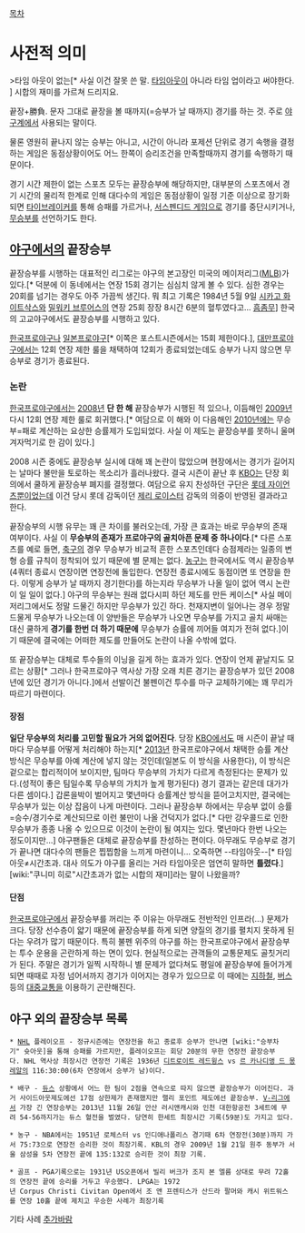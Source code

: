[[목차]]
= 사전적 의미 =
>타임 아웃이 없는[* 사실 이건 잘못 쓴 말. [[타임아웃]]이 아니라 타임 업이라고 써야한다. ] 시합의 재미를 가르쳐 드리지요.

끝장+勝負. 문자 그대로 끝장을 볼 때까지(=승부가 날 때까지) 경기를 하는 것. 주로 [[야구]]계에서 사용되는 말이다.

물론 영원히 끝나지 않는 승부는 아니고, 시간이 아니라 포제션 단위로 경기 속행을 결정하는 게임은 동점상황이어도 어느 한쪽이 승리조건을 만족할때까지 경기를 속행하기 때문이다.

경기 시간 제한이 없는 스포츠 모두는 끝장승부에 해당하지만, 대부분의 스포츠에서 경기 시간의 물리적 한계로 인해 대다수의 게임은 동점상황이 일정 기준 이상으로 장기화되면 [[타이브레이커]]를 통해 승패를 가르거나, [[서스펜디드 게임]]으로 경기를 중단시키거나, [[무승부]]를 선언하기도 한다.

== [[야구]]에서의 끝장승부 ==
끝장승부를 시행하는 대표적인 리그로는 야구의 본고장인 미국의 메이저리그([[MLB]])가 있다.[* 덕분에 이 동네에서는 연장 15회 경기는 심심치 않게 볼 수 있다. 심한 경우는 20회를 넘기는 경우도 아주 가끔씩 생긴다. 뭐 최고 기록은 1984년 5월 9일 [[시카고 화이트삭스]]와 [[밀워키 브루어스]]의 연장 25회 장장 8시간 6분의 혈투였다고... [[흠좀무]]] 한국의 고교야구에서도 끝장승부를 시행하고 있다.

[[한국프로야구]]나 [[일본프로야구]][* 이쪽은 포스트시즌에서는 15회 제한이다.], [[대만프로야구]]에서는 12회 연장 제한 룰을 채택하여 12회가 종료되었는데도 승부가 나지 않으면 무승부로 경기가 종료된다.
=== 논란 ===
[[한국프로야구]]에서는 [[2008년]] '''단 한 해''' 끝장승부가 시행된 적 있으나, 이듬해인 [[2009년]] 다시 12회 연장 제한 룰로 회귀했다.[* 여담으로 이 해와 이 다음해인 [[2010년]]에는 무승부=패로 계산하는 요상한 승률제가 도입되었다. 사실 이 제도는 끝장승부를 못하니 울며 겨자먹기로 한 감이 있다.]

2008 시즌 중에도 끝장승부 실시에 대해 꽤 논란이 많았으며 현장에서는 경기가 길어지는 날마다 불만을 토로하는 목소리가 흘러나왔다. 결국 시즌이 끝난 후 [[KBO]]는 단장 회의에서 쿨하게 끝장승부 폐지를 결정했다. 여담으로 유지 찬성하던 구단은 [[롯데 자이언츠]]뿐이었는데 이건 당시 롯데 감독이던 [[제리 로이스터]] 감독의 의중이 반영된 결과라고 한다. 

끝장승부의 시행 유무는 꽤 큰 차이를 불러오는데, 가장 큰 효과는 바로 무승부의 존재 여부이다. 사실 이 '''무승부의 존재가 프로야구의 골치아픈 문제 중 하나이다'''.[* 다른 스포츠를 예로 들면, [[축구]]의 경우 무승부가 비교적 흔한 스포츠인데다 승점제라는 일종의 변형 승률 규칙이 정착되어 있기 때문에 별 문제는 없다. [[농구]]는 한국에서도 역시 끝장승부(4쿼터 종료시 연장이면 연장전에 돌입한다. 연장전 종료시에도 동점이면 또 연장을 한다. 이렇게 승부가 날 때까지 경기한다)를 하는지라 무승부가 나올 일이 없어 역시 논란이 일 일이 없다.] 야구의 무승부는 원래 없다시피 하던 제도를 만든 케이스[* 사실 메이저리그에서도 정말 드물긴 하지만 무승부가 있긴 하다. 천재지변이 일어나는 경우 정말 드물게 무승부가 나오는데 이 양반들은 무승부가 나오면 무승부를 가지고 골치 싸매는 대신 쿨하게 '''경기를 한번 더 하기 때문에''' 무승부가 승률에 끼어들 여지가 전혀 없다.]이기 때문에 결국에는 어떠한 제도를 만들어도 논란이 나올 수밖에 없다.

또 끝장승부는 대체로 투수들의 이닝을 길게 하는 효과가 있다. 연장이 언제 끝날지도 모르는 상황[* 그러나 한국프로야구 역사상 가장 오래 치른 경기는 끝장승부가 있던 2008년에 있던 경기가 아니다.]에서 선발이건 불펜이건 투수를 마구 교체하기에는 꽤 무리가 따르기 마련이다.

==== 장점 ====
'''일단 무승부의 처리를 고민할 필요가 거의 없어진다'''. 당장 [[KBO]]에서도 매 시즌이 끝날 때마다 무승부를 어떻게 처리해야 하는지[* [[2013년]] 한국프로야구에서 채택한 승률 계산 방식은 무승부를 아예 계산에 넣지 않는 것인데(일본도 이 방식을 사용한다), 이 방식은 겉으로는 합리적이어 보이지만, 팀마다 무승부의 가치가 다르게 측정된다는 문제가 있다.(성적이 좋은 팀일수록 무승부의 가치가 높게 평가된다) 경기 결과는 같은데 대가가 다른 셈이다.] 갑론을박이 벌어지고 몇년마다 승률계산 방식을 뜯어고치지만, 결국에는 무승부가 있는 이상 잡음이 나게 마련이다. 그러나 끝장승부 하에서는 무승부 없이 승률=승수/경기수로 계산되므로 이런 불만이 나올 건덕지가 없다.[* 다만 강우콜드로 인한 무승부가 종종 나올 수 있으므로 이것이 논란이 될 여지는 있다. 몇년마다 한번 나오는 정도이지만...] 
야구팬들은 대체로 끝장승부를 찬성하는 편이다. 아무래도 무승부로 경기가 끝나면 대다수의 팬들은 찝찝함을 느끼게 마련이니... 오죽하면 --타임아웃--[* 타임아웃≠시간초과. 대사 의도가 야구를 올리는 거라 타임아웃은 엄연히 말하면 '''틀렸다'''.][wiki:"쿠니미 히로"시간초과가 없는 시합의 재미]라는 말이 나왔을까?
==== 단점 ====
[[한국프로야구]]에서 끝장승부를 꺼리는 주 이유는 아무래도 전반적인 인프라(...) 문제가 크다. 당장 선수층이 얇기 때문에 끝장승부를 하게 되면 양질의 경기를 펼치지 못하게 된다는 우려가 많기 때문이다. 특히 불펜 위주의 야구를 하는 한국프로야구에서 끝장승부는 투수 운용을 곤란하게 하는 면이 있다.
현실적으로는 관객들의 교통문제도 골칫거리가 된다. 주말은 경기가 일찍 시작하니 별 문제가 없다쳐도 평일에 끝장승부에 들어가게 되면 때때로 자정 넘어서까지 경기가 이어지는 경우가 있으므로 이 때에는 [[지하철]], [[버스]] 등의 [[대중교통]]을 이용하기 곤란해진다.
== 야구 외의 끝장승부 목록 ==
 * [[NHL]] 플레이오프 - 정규시즌에는 연장전을 하고 종료후 승부가 안나면 [wiki:"승부차기" 슛아웃]을 통해 승패를 가르지만, 플레이오프는 회당 20분의 무한 연장전 끝장승부다. NHL 역사상 최장시간 연장전 기록은 1936년 [[디트로이트 레드윙스]] vs [[르 카나디앵 드 몽레알]]의 116:30:00(6차 연장에서 승부가 남)이다.

 * 배구 - [[듀스]] 상황에서 어느 한 팀이 2점을 연속으로 따지 않으면 끝장승부가 이어진다. 과거 사이드아웃제도에선 17점 상한제가 존재했지만 랠리 포인트 제도에선 끝장승부. [[V-리그]]에서 가장 긴 연장승부는 2013년 11월 26일 안산 러시앤캐시와 인천 대한항공전 3세트에 무려 54-56까지가는 듀스 혈전을 벌였다. 당연히 한세트 최장시간 기록(59분)도 가지고 있다.

 * 농구 - NBA에서는 1951년 로체스터 vs 인디애나폴리스 경기때 6차 연장전(30분)까지 가서 75:73으로 연장전 승리한 것이 최장기록. KBL의 경우 2009년 1월 21일 원주 동부가 서울 삼성을 5차 연장전 끝에 135:132로 승리한 것이 최장 기록.

 * 골프 - PGA기록으로는 1931년 US오픈에서 빌리 버크가 조지 본 엘름 상대로 무려 72홀의 연장전 끝에 승리를 거두고 우승했다. LPGA는 1972년 Corpus Christi Civitan Open에서 조 앤 프렌티스가 산드라 팔머와 캐시 위트워스를 연장 10홀 끝에 제치고 우승한 사례가 최장기록 

기타 사례 [[추가바람]]
